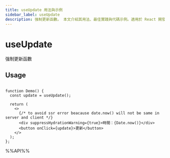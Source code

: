 ```yaml
---
title: useUpdate 用法與示例
sidebar_label: useUpdate
description: 强制更新函數。 本文介紹其用法、最佳實踐與代碼示例。適用於 React 開發中需要處理副作用的場景。
---
```

# useUpdate

强制更新函數

## Usage

```tsx live

function Demo() {
  const update = useUpdate();

  return (
    <>
      {/* to avoid ssr error beacause date.now() will not be same in server and client */}
      <div suppressHydrationWarning={true}>時間：{Date.now()}</div>
      <button onClick={update}>更新</button>
    </>
  );
};

```

%%API%%